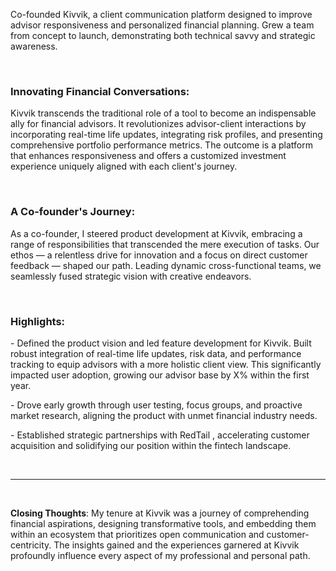 Co-founded Kivvik, a client communication platform designed to improve advisor responsiveness and personalized financial planning. Grew a team from concept to launch, demonstrating both technical savvy and strategic awareness.

<br />

### Innovating Financial Conversations:

<p class="markdown-mt-2">
  Kivvik transcends the traditional role of a tool to become an indispensable
  ally for financial advisors. It revolutionizes advisor-client interactions by
  incorporating real-time life updates, integrating risk profiles, and
  presenting comprehensive portfolio performance metrics. The outcome is a
  platform that enhances responsiveness and offers a customized investment
  experience uniquely aligned with each client's journey.
</p>
<br />

### A Co-founder's Journey:

<p class="markdown-mt-2">
  As a co-founder, I steered product development at Kivvik, embracing a range of
  responsibilities that transcended the mere execution of tasks. Our ethos — a
  relentless drive for innovation and a focus on direct customer feedback —
  shaped our path. Leading dynamic cross-functional teams, we seamlessly fused
  strategic vision with creative endeavors.
</p>
<br />

### Highlights:

<p class="markdown-mt-2">
  - Defined the product vision and led feature development for Kivvik. Built
  robust integration of real-time life updates, risk data, and performance
  tracking to equip advisors with a more holistic client view. This
  significantly impacted user adoption, growing our advisor base by X% within
  the first year.
</p>
<p>
  - Drove early growth through user testing, focus groups, and proactive market
  research, aligning the product with unmet financial industry needs.
</p>
<p>
  - Established strategic partnerships with RedTail , accelerating customer
  acquisition and solidifying our position within the fintech landscape.
</p>
<br />

---

<br />

**Closing Thoughts**: My tenure at Kivvik was a journey of comprehending financial aspirations, designing transformative tools, and embedding them within an ecosystem that prioritizes open communication and customer-centricity. The insights gained and the experiences garnered at Kivvik profoundly influence every aspect of my professional and personal path.
